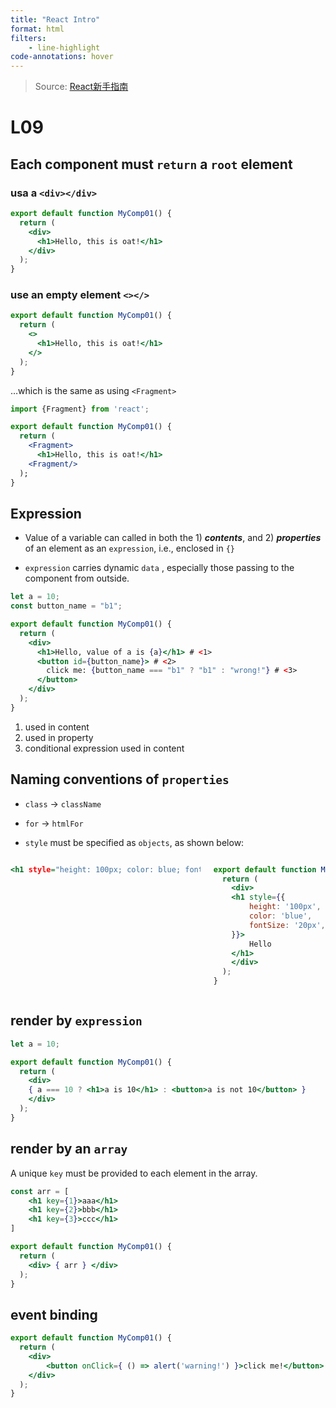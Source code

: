 ```yaml
---
title: "React Intro"
format: html
filters:
    - line-highlight
code-annotations: hover
---
```


> Source: [React新手指南](https://www.youtube.com/playlist?list=PLtKLDYAuxSmNll1mERscxZWvenYtYbwqo)

# L09

## Each component must `return` a `root` element

### usa a `<div></div>`

```.jsx
export default function MyComp01() {
  return (
    <div>
      <h1>Hello, this is oat!</h1>
    </div>
  );
}
```

### use an empty element `<></>`

```.jsx
export default function MyComp01() {
  return (
    <>
      <h1>Hello, this is oat!</h1>
    </>
  );
}
```

...which is the same as using `<Fragment>`

```.jsx
import {Fragment} from 'react';

export default function MyComp01() {
  return (
    <Fragment> 
      <h1>Hello, this is oat!</h1>
    <Fragment/>
  );
}
```


## Expression

- Value of a variable can called in both the 1) ***contents***, and 2) ***properties*** of an element as an `expression`, i.e., enclosed in `{}`

- `expression` carries dynamic `data` , especially those passing to the component from outside.

```.jsx
let a = 10;
const button_name = "b1";

export default function MyComp01() {
  return (
    <div>
      <h1>Hello, value of a is {a}</h1> # <1>
      <button id={button_name}> # <2>
        click me: {button_name === "b1" ? "b1" : "wrong!"} # <3>
      </button>
    </div>
  );
}
```
1. used in content
2. used in property
3. conditional expression used in content


## Naming conventions of `properties`

- `class` -> `className`

- `for` -> `htmlFor`

- `style` must be specified as `objects`, as shown below:

::::{.columns .column-page layout-ncol="2"}
::: column
```.html
<h1 style="height: 100px; color: blue; font-size: 20px"></h1>
```
:::
::: column
```.jsx
export default function MyComp01() {
  return (
    <div>
    <h1 style={{
        height: '100px',
        color: 'blue',
        fontSize: '20px',
    }}>
        Hello
    </h1>
    </div>
  );
}
```
:::
::::


## render by `expression`

```.jsx
let a = 10;

export default function MyComp01() {
  return (
    <div>
    { a === 10 ? <h1>a is 10</h1> : <button>a is not 10</button> } 
    </div>
  );
}
```


## render by an `array`

:::{.callout-note}
A unique `key` must be provided to each element in the array.
:::

```.jsx
const arr = [
    <h1 key={1}>aaa</h1>
    <h1 key={2}>bbb</h1>
    <h1 key={3}>ccc</h1>
]

export default function MyComp01() {
  return (
    <div> { arr } </div>
  );
}
```


## event binding

```.jsx
export default function MyComp01() {
  return (
    <div>
        <button onClick={ () => alert('warning!') }>click me!</button>
    </div>
  );
}
```
